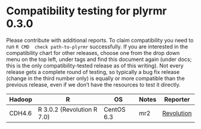 # Compatibility testing for plyrmr 0.3.0
Please contribute with additional reports. To claim compatibility you need to run `R CMD  check path-to-plyrmr` successfully.
If you are interested in the compatibility chart for other releases, choose one from the drop down menu on the top left, under tags and find this document again (under docs; this is the only compatibility-tested release as of this writing). Not every release gets a complete round of testing, so typically a bug fix release (change in the third number only) is equally or more compatible than the previous release, even if we don't have the resources to test it directly. 

<table>
<thead>
<tr><th>Hadoop</th><th>R</th><th>OS</th><th>Notes</th><th>Reporter</th></tr>
</thead>
<tbody>
<tr><td>CDH4.6</td><td>R 3.0.2 (Revolution R 7.0)</td><td>CentOS 6.3</td><td>mr2</td><td><a href=mailto:rhadoop@revolutionanalytics.com>Revolution</a></td></tr>
</tbody>
</table>
